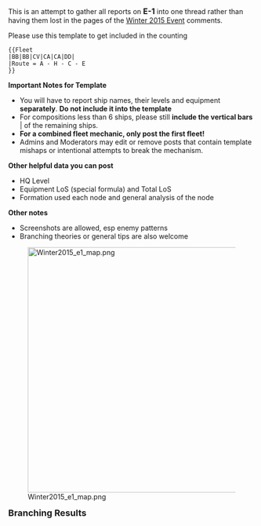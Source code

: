 This is an attempt to gather all reports on <span style="font-size:16px; font-weight:bold;">E-1</span> into one thread rather than having them lost in the pages of the [[Winter 2015 Event]] comments.

Please use this template to get included in the counting
<pre>
{{Fleet
|BB|BB|CV|CA|CA|DD|
|Route = A - H - C - E
}}
</pre>
'''Important Notes for Template'''
* You will have to report ship names, their levels and equipment '''separately'''. '''Do not include it into the template'''
* For compositions less than 6 ships, please still '''include the vertical bars''' | of the remaining ships.
* '''For a combined fleet mechanic, only post the first fleet!'''
* Admins and Moderators may edit or remove posts that contain template mishaps or intentional attempts to break the mechanism.

'''Other helpful data you can post'''
* HQ Level
* Equipment LoS (special formula) and Total LoS
* Formation used each node and general analysis of the node

'''Other notes'''
* Screenshots are allowed, esp enemy patterns
* Branching theories or general tips are also welcome


[[File:Winter2015 e1 map.png|500px|center|link=]]


'''<span style="font-size:18px;">Branching Results</span>'''<br />
{{FleetsCompiled}}<ac_metadata title="[Winter 2015 Event] Reports: E-1" related_topics="Winter 2015 Event|Events|Recent Updates"> </ac_metadata>